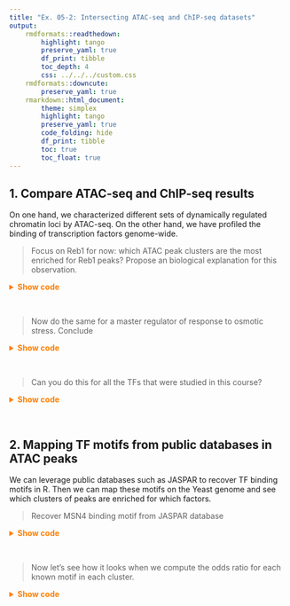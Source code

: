 ```yaml
---
title: "Ex. 05-2: Intersecting ATAC-seq and ChIP-seq datasets"
output: 
    rmdformats::readthedown: 
        highlight: tango
        preserve_yaml: true
        df_print: tibble
        toc_depth: 4
        css: ../../../custom.css
    rmdformats::downcute: 
        preserve_yaml: true
    rmarkdown::html_document: 
        theme: simplex
        highlight: tango
        preserve_yaml: true
        code_folding: hide
        df_print: tibble
        toc: true
        toc_float: true
---
```


## 1. Compare ATAC-seq and ChIP-seq results

On one hand, we characterized different sets of dynamically regulated chromatin loci by ATAC-seq. 
On the other hand, we have profiled the binding of transcription factors genome-wide. 

> Focus on Reb1 for now: which ATAC peak clusters are the most enriched for Reb1 peaks? Propose an biological explanation for this observation.

<details><summary style='color: #ff7f00; font-weight: bold'>Show code</summary><p>
```r
library(tidyverse)
library(GenomicRanges)
ATAC_peaks <- readRDS("ATAC_peaks_with_annots.rds")
Reb1_peaks <- rtracklayer::import('results/bwa/mergedLibrary/macs/narrowPeak/Reb1_R1_peaks.narrowPeak')
ATAC_peaks$has_Reb1 <- ATAC_peaks %over% Reb1_peaks
with(ATAC_peaks, table(annot, has_Reb1))
```
</p></details><br>

> Now do the same for a master regulator of response to osmotic stress. Conclude

<details><summary style='color: #ff7f00; font-weight: bold'>Show code</summary><p>
```r
Hog1_peaks <- rtracklayer::import('results/bwa/mergedLibrary/macs/narrowPeak/Hog1_R1_peaks.narrowPeak')
ATAC_peaks$has_Hog1 <- ATAC_peaks %over% Hog1_peaks
with(ATAC_peaks, table(annot, has_Hog1))
```
</p></details><br>

> Can you do this for all the TFs that were studied in this course? 

<details><summary style='color: #ff7f00; font-weight: bold'>Show code</summary><p>
```r
TFs <- list.files(pattern = '*.narrowPeak$', path = 'results/bwa/mergedLibrary/macs/narrowPeak')
TFs <- unique(gsub('_.*', '', TFs))
list_TF_peaks <- lapply(TFs, function(TF) {
    TF_files <- list.files(pattern = paste0(TF, '.*narrowPeak$'), path = 'results/bwa/mergedLibrary/macs/narrowPeak', full.names = TRUE)
    peaks <- GenomicRanges::reduce(do.call(c, lapply(TF_files, rtracklayer::import)))
    return(peaks)
})
names(list_TF_peaks) <- TFs
lengths(list_TF_peaks)
df <- lapply(TFs, function(TF) {
    data.frame(
        TF = TF, 
        locus = ATAC_peaks$annot,
        hasTF = ATAC_peaks %over% list_TF_peaks[[TF]]
    )
}) %>% 
    do.call(rbind, .) %>% 
    group_by(TF, locus) %>% 
    summarize(pct_with_TF = sum(hasTF) / n() * 100) 
spread(df, locus, pct_with_TF)
ggplot(df, aes(x = locus, y = TF, fill = pct_with_TF)) + 
    geom_tile(col = "black") + 
    theme_bw() + 
    scale_fill_gradientn(colours = c('white', 'orange', 'darkred')) + 
    theme(
        axis.text.x = element_text(angle = 90, hjust = 1, vjust = 0.5), 
        panel.border = element_blank(),
        panel.grid.major = element_blank(), 
        panel.grid.minor = element_blank(), 
        axis.ticks = element_blank()
    ) + 
    labs(
        x = "Clusters of dynamic accessible loci", 
        y = "Transcription factor", 
        fill = '% of peaks\nin a cluster\nbound by the TF'
    ) + 
    coord_fixed()
```
</p></details><br>

## 2. Mapping TF motifs from public databases in ATAC peaks 

We can leverage public databases such as JASPAR to recover TF binding motifs 
in R. Then we can map these motifs on the Yeast genome and see which clusters of peaks 
are enriched for which factors. 

> Recover MSN4 binding motif from JASPAR database

<details><summary style='color: #ff7f00; font-weight: bold'>Show code</summary><p>
```r
# Get genome sequence from AnnotationHub
library(AnnotationHub)
library(Biostrings)
genome <- AnnotationHub() %>% 
    query('Saccharomyces_cerevisiae') %>% 
    query('R64-1-1') %>%
    query('dna.toplevel.2bit') %>% 
    '[['(1) %>% 
    getSeq()
genome
# Get MSN4 binding motif from JASPAR
library(JASPAR2020)
library(TFBSTools)
motifs <- getMatrixSet(JASPAR2020::JASPAR2020, opts = list(species = "4932"))
motif_names <- lapply(motifs, function(m) c(name(m)))
MSN4_motif <- toPWM(motifs[[which(motif_names == 'USV1')]])
MSN4_motif
MSN4_hits <- GRanges(
    searchSeq(
        MSN4_motif, 
        genome, 
        strand = '*', 
        min.score = '60%'
    )
)
MSN4_hits <- MSN4_hits[MSN4_hits$relScore >= 0.90]
MSN4_hits <- MSN4_hits[order(MSN4_hits$relScore, decreasing = TRUE)]
MSN4_hits
ATAC_peaks$has_MSN4_motif <- ATAC_peaks %over% MSN4_hits
# Calculate enrichment in each cluster
odds_MSN4 <- lapply(levels(ATAC_peaks$annot), function(cluster) {
    fisher.test(table(ATAC_peaks$annot == cluster, ATAC_peaks$has_MSN4_motif))$estimate
}) %>% unlist() %>% setNames(levels(ATAC_peaks$annot))
```
</p></details><br>

> Now let's see how it looks when we compute the odds ratio for each known motif in each cluster. 

<details><summary style='color: #ff7f00; font-weight: bold'>Show code</summary><p>
```r
odds_motifs <- parallel::mclapply(mc.cores = 6, motif_names, function(factor) {
    message(factor)
    motif <- toPWM(motifs[[which(motif_names == factor)]])
    hits <- GRanges(
        searchSeq(
            motif, 
            genome, 
            strand = '*', 
            min.score = '60%'
        )
    )
    hits <- hits[hits$relScore >= 0.90]
    hits <- hits[order(hits$relScore, decreasing = TRUE)]
    ATAC_peaks$has_motif <- ATAC_peaks %over% hits
    odds <- lapply(levels(ATAC_peaks$annot), function(cluster) {
        fisher.test(table(ATAC_peaks$annot == cluster, ATAC_peaks$has_motif))$estimate
    }) %>% unlist() %>% setNames(levels(ATAC_peaks$annot))
    return(odds)
}) %>% setNames(motif_names) %>% do.call(rbind, .)
odds_motifs[is.infinite(odds_motifs)] <- 0
odds_motifs %>% 
    as.data.frame() %>% 
    rownames_to_column('TF') %>% 
    gather('cluster', 'odds', -TF) %>% 
    mutate(odds = ifelse(odds > 5, 5, odds)) %>% 
    ggplot(aes(x = TF, y = cluster, fill = odds)) +
    geom_tile(col = "black") + 
    theme_bw() + 
    scale_fill_gradientn(colours = c('white', 'orange', 'darkred')) + 
    theme(
        axis.text.x = element_text(angle = 90, hjust = 1, vjust = 0.5, size = 3), 
        panel.border = element_blank(),
        panel.grid.major = element_blank(), 
        panel.grid.minor = element_blank(), 
        axis.ticks = element_blank()
    ) + 
    labs(
        x = "TF", 
        y = "Cluster", 
        fill = ''
    )
```
</p></details><br>

